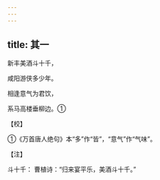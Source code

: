 ```yaml
---
---
---
```

title: 其一
---




新丰美酒斗十千，

咸阳游侠多少年。

相逢意气为君饮，

系马高楼垂柳边。①

【校】

①《万首唐人绝句》本“多”作“皆”，“意气”作“气味”。

【注】

斗十千： 曹植诗：“归来宴平乐，美酒斗十千。”